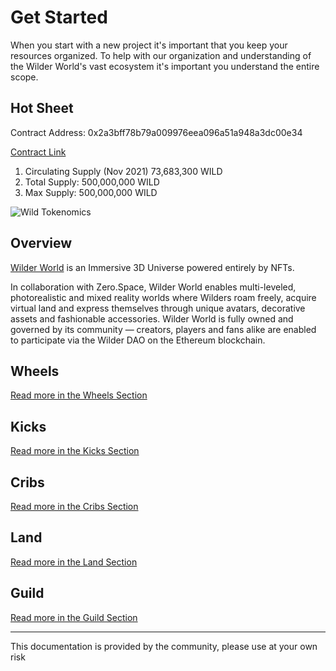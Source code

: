 
# Get Started

When you start with a new project it's important that you keep your resources organized.
To help with our organization and understanding of the Wilder World's vast ecosystem it's important you understand the entire scope.

## Hot Sheet

Contract Address: 0x2a3bff78b79a009976eea096a51a948a3dc00e34

[Contract Link](https://etherscan.io/token/0x2a3bff78b79a009976eea096a51a948a3dc00e34)

1. Circulating Supply (Nov 2021) 73,683,300 WILD
1. Total Supply: 500,000,000 WILD
1. Max Supply: 500,000,000 WILD

<Bleed>![Wild Tokenomics](../public/wilder-tokenomics.jpg)</Bleed>


## Overview

[Wilder World](https://wilderworld.com) is an Immersive 3D Universe powered entirely by NFTs.

In collaboration with Zero.Space, Wilder World enables multi-leveled, photorealistic and mixed reality worlds where Wilders roam freely, acquire virtual land and express themselves through unique avatars, decorative assets and fashionable accessories. 
Wilder World is fully owned and governed by its community — creators, players and fans alike are enabled to participate via the Wilder DAO on the Ethereum blockchain.

## Wheels

[Read more in the Wheels Section](/wheels/about)

## Kicks

[Read more in the Kicks Section](/kicks/about)

## Cribs

[Read more in the Cribs Section](/cribs/about)

## Land

[Read more in the Land Section](/land/about)

## Guild

[Read more in the Guild Section](/guild/about)

---

<span id="sidebar-and-anchor-links" />
<Callout>
  This documentation is provided by the community, please use at your own risk
</Callout>
